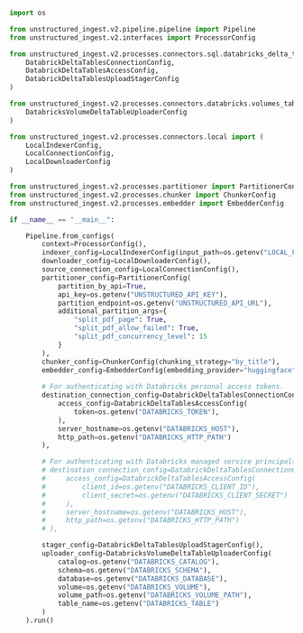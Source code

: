 ```python Python Ingest v2 (Volume-Based)
import os

from unstructured_ingest.v2.pipeline.pipeline import Pipeline
from unstructured_ingest.v2.interfaces import ProcessorConfig

from unstructured_ingest.v2.processes.connectors.sql.databricks_delta_tables import (
    DatabrickDeltaTablesConnectionConfig,
    DatabrickDeltaTablesAccessConfig,
    DatabrickDeltaTablesUploadStagerConfig
)

from unstructured_ingest.v2.processes.connectors.databricks.volumes_table import (
    DatabricksVolumeDeltaTableUploaderConfig
)

from unstructured_ingest.v2.processes.connectors.local import (
    LocalIndexerConfig,
    LocalConnectionConfig,
    LocalDownloaderConfig
)

from unstructured_ingest.v2.processes.partitioner import PartitionerConfig
from unstructured_ingest.v2.processes.chunker import ChunkerConfig
from unstructured_ingest.v2.processes.embedder import EmbedderConfig

if __name__ == "__main__":

    Pipeline.from_configs(
        context=ProcessorConfig(),
        indexer_config=LocalIndexerConfig(input_path=os.getenv("LOCAL_FILE_INPUT_DIR")),
        downloader_config=LocalDownloaderConfig(),
        source_connection_config=LocalConnectionConfig(),
        partitioner_config=PartitionerConfig(
            partition_by_api=True,
            api_key=os.getenv("UNSTRUCTURED_API_KEY"),
            partition_endpoint=os.getenv("UNSTRUCTURED_API_URL"),
            additional_partition_args={
                "split_pdf_page": True,
                "split_pdf_allow_failed": True,
                "split_pdf_concurrency_level": 15
            }
        ),
        chunker_config=ChunkerConfig(chunking_strategy="by_title"),
        embedder_config=EmbedderConfig(embedding_provider="huggingface"),
        
        # For authenticating with Databricks personal access tokens.
        destination_connection_config=DatabrickDeltaTablesConnectionConfig(
            access_config=DatabrickDeltaTablesAccessConfig(
                token=os.getenv("DATABRICKS_TOKEN"),
            ),
            server_hostname=os.getenv("DATABRICKS_HOST"),
            http_path=os.getenv("DATABRICKS_HTTP_PATH")
        ),

        # For authenticating with Databricks managed service principals.
        # destination_connection_config=DatabrickDeltaTablesConnectionConfig(
        #     access_config=DatabrickDeltaTablesAccessConfig(
        #         client_id=os.getenv("DATABRICKS_CLIENT_ID"),
        #         client_secret=os.getenv("DATABRICKS_CLIENT_SECRET")
        #     ),
        #     server_hostname=os.getenv("DATABRICKS_HOST"),
        #     http_path=os.getenv("DATABRICKS_HTTP_PATH")
        # ),

        stager_config=DatabrickDeltaTablesUploadStagerConfig(),
        uploader_config=DatabricksVolumeDeltaTableUploaderConfig(
            catalog=os.getenv("DATABRICKS_CATALOG"),
            schema=os.getenv("DATABRICKS_SCHEMA"),
            database=os.getenv("DATABRICKS_DATABASE"),
            volume=os.getenv("DATABRICKS_VOLUME"),
            volume_path=os.getenv("DATABRICKS_VOLUME_PATH"),
            table_name=os.getenv("DATABRICKS_TABLE")
        )
    ).run()
```